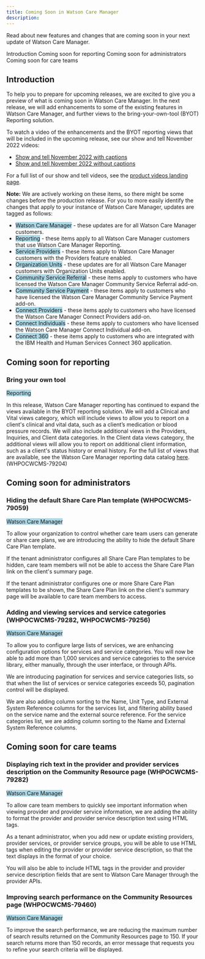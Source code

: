 ```yaml
---
title: Coming Soon in Watson Care Manager
description: 
---
```


Read about new features and changes that are coming soon in your next update of Watson Care Manager.

<AnchorLinks>
  <AnchorLink>Introduction</AnchorLink>
  <AnchorLink>Coming soon for reporting</AnchorLink>
  <AnchorLink>Coming soon for administrators</AnchorLink>
  <AnchorLink>Coming soon for care teams</AnchorLink>
</AnchorLinks>

## Introduction

To help you to prepare for upcoming releases, we are excited to give you a preview of what is coming soon in Watson Care Manager. In the next release, we will add enhancements to some of the existing features in Watson Care Manager, and further views to the bring-your-own-tool (BYOT) Reporting solution.

To watch a video of the enhancements and the BYOT reporting views that will be included in the upcoming release, see our show and tell November 2022 videos:

* [Show and tell November 2022 with captions](/videos/show-and-tell-Nov22.mp4)
* [Show and tell November 2022 without captions](/videos/Show-and-Tell_Nov_22_no_captions.mp4)

 For a full list of our show and tell videos, see the [product videos landing page](videos).

**Note:** We are actively working on these items, so there might be some changes before the production release. For you to more easily identify the changes that apply to your instance of Watson Care Manager, updates are tagged as follows:

- <span style="background-color: lightblue;">Watson Care Manager</span> - these updates are for all Watson Care Manager customers.
- <span style="background-color: lightblue;">Reporting</span> - these items apply to all Watson Care Manager customers that use Watson Care Manager Reporting.
- <span style="background-color: lightblue;">Service Providers</span> - these items apply to Watson Care Manager customers with the Providers feature enabled.
- <span style="background-color: lightblue;">Organization Units</span> - these updates are for all Watson Care Manager customers with Organization Units enabled.
- <span style="background-color: lightblue;">Community Service Referral</span> - these items apply to customers who have licensed the Watson Care Manager Community Service Referral add-on.
- <span style="background-color: lightblue;">Community Service Payment</span> - these items apply to customers who have licensed the Watson Care Manager Community Service Payment add-on.
- <span style="background-color: lightblue;">Connect Providers</span> - these items apply to customers who have licensed the Watson Care Manager Connect Providers add-on.
- <span style="background-color: lightblue;">Connect Individuals</span> - these items apply to customers who have licensed the Watson Care Manager Connect Individual add-on.
- <span style="background-color: lightblue;">Connect 360</span> - these items apply to customers who are integrated with the IBM Health and Human Services Connect 360 application.

## Coming soon for reporting

### Bring your own tool

<span style="background-color: lightblue;">Reporting</span>

In this release, Watson Care Manager reporting has continued to expand the views available in the BYOT reporting solution. We will add a Clinical and Vital views category, which will include views to allow you to report on a client's clinical and vital data, such as a client’s medication or blood pressure records. We will also include additional views in the Providers, Inquiries, and Client data categories. In the Client data views category, the additional views will allow you to report on additional client information, such as a client's status history or email history. For the full list of views that are available, see the Watson Care Manager reporting data catalog [here](https://merative.github.io/wcm-reporting-datacatalog/#/). (WHPOCWCMS-79204)

## Coming soon for administrators

### Hiding the default Share Care Plan template (WHPOCWCMS-79059)

   <span style="background-color: lightblue;">Watson Care Manager</span>

To allow your organization to control whether care team users can generate or share care plans, we are introducing the ability to hide the default Share Care Plan template.

If the tenant administrator configures all Share Care Plan templates to be hidden, care team members will not be able to access the Share Care Plan link on the client's summary page.

If the tenant administrator configures one or more Share Care Plan templates to be shown, the Share Care Plan link on the client's summary page will be available to care team members to access.

### Adding and viewing services and service categories (WHPOCWCMS-79282, WHPOCWCMS-79256)

 <span style="background-color: lightblue;">Watson Care Manager</span>

 To allow you to configure large lists of services, we are enhancing configuration options for services and service categories. You will now be able to add more than 1,000 services and service categories to the service library, either manually, through the user interface, or through APIs.  

We are introducing pagination for services and service categories lists, so that when the list of services or service categories exceeds 50, pagination control will be displayed.

We are also adding column sorting to the Name, Unit Type, and External System Reference columns for the services list, and filtering ability based on the service name and the external source reference. For the service categories list, we are adding column sorting to the Name and External System Reference columns.

## Coming soon for care teams

### Displaying rich text in the provider and provider services description on the Community Resource page (WHPOCWCMS-79282)

<span style="background-color: lightblue;">Watson Care Manager</span>

To allow care team members to quickly see important information when viewing provider and provider service information, we are adding the ability to format the provider and provider service description text using HTML tags.  

As a tenant administrator, when you add new or update existing providers, provider services, or provider service groups, you will be able to use HTML tags when editing the provider or provider service description, so that the text displays in the format of your choice.

You will also be able to include HTML tags in the provider and provider service description fields that are sent to Watson Care Manager through the provider APIs.

### Improving search performance on the Community Resources page (WHPOCWCMS-79460)

<span style="background-color: lightblue;">Watson Care Manager</span>

To improve the search performance, we are reducing the maximum number of search results returned on the Community Resources page to 150. If your search returns more than 150 records, an error message that requests you to refine your search criteria will be displayed.
